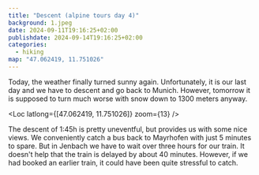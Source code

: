 ```yaml
---
title: "Descent (alpine tours day 4)"
background: 1.jpeg
date: 2024-09-11T19:16:25+02:00
publishdate: 2024-09-14T19:16:25+02:00
categories:
  - hiking
map: "47.062419, 11.751026"
---
```


Today, the weather finally turned sunny again. Unfortunately, it is our last day
and we have to descent and go back to Munich. However, tomorrow it is supposed
to turn much worse with snow down to 1300 meters anyway.

<Loc latlong={[47.062419, 11.751026]} zoom={13} />

The descent of 1:45h is pretty uneventful, but provides us with some nice views.
We conveniently catch a bus back to Mayrhofen with just 5 minutes to spare. But
in Jenbach we have to wait over three hours for our train. It doesn't help that
the train is delayed by about 40 minutes. However, if we had booked an
earlier train, it could have been quite stressful to catch.

<Rimg src="1.jpeg" alt="Landscape" />
<Rimg src="2.jpeg" alt="Landscape" />

